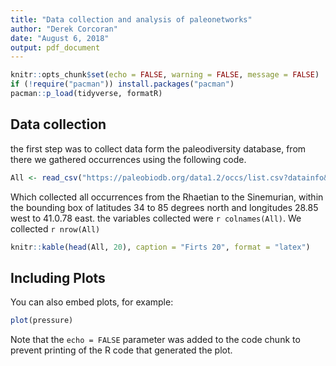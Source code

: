 ```yaml
---
title: "Data collection and analysis of paleonetworks"
author: "Derek Corcoran"
date: "August 6, 2018"
output: pdf_document
---
```


```r
knitr::opts_chunk$set(echo = FALSE, warning = FALSE, message = FALSE)
if (!require("pacman")) install.packages("pacman")
pacman::p_load(tidyverse, formatR)
```

## Data collection

the first step was to collect data form the paleodiversity database, from there we gathered occurrences using the following code.

```r
All <- read_csv("https://paleobiodb.org/data1.2/occs/list.csv?datainfo&rowcount&interval=rhaetian,sinemurian&show=ecospace,coords,refattr,abund,attr,crmod,geo,ent,entbane,ident,lith,loc,paleoloc,phylo,prot,ref,rem,strat,stratext,time&lngmin=-28.85&lngmax=41.07822&latmin=34.00682&latmax=85", skip = 22)
```

Which collected all occurrences from the Rhaetian to the Sinemurian, within the bounding box of latitudes 34 to 85 degrees north and longitudes 28.85 west to 41.0.78 east. the variables collected were `r colnames(All)`. We collected `r nrow(All)`

```r
knitr::kable(head(All, 20), caption = "Firts 20", format = "latex")
```



## Including Plots

You can also embed plots, for example:

```r
plot(pressure)
```

Note that the `echo = FALSE` parameter was added to the code chunk to prevent printing of the R code that generated the plot.
